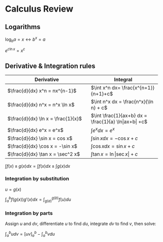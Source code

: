 # Calculus Review

## Logarithms

$\log_b a = x \leftrightarrow b^x = a$

$e^{c \ln x} = x^c$

## Derivative & Integration rules

| Derivative | Integral |
|------------|----------|
| $\frac{d}{dx} x^n = nx^{n-1}$ | $\int x^n dx= \frac{x^{n+1}}{n+1}+c$ |
| $\frac{d}{dx} n^x = n^x \ln x$ | $\int n^x dx = \frac{n^x}{\ln n} + c$ |
| $\frac{d}{dx} \ln x = \frac{1}{x}$ | $\int \frac{1}{ax+b} dx = \frac{1}{a} \ln|ax+b| +c$ |
| $\frac{d}{dx} e^x = e^x$ | $\int e^x dx = e^x$ |
| $\frac{d}{dx} \sin x = cos x$ | $\int \sin x dx = -\cos x + c$ |
| $\frac{d}{dx} \cos x = -\sin x$ | $\int \cos x dx = \sin x + c$ |
| $\frac{d}{dx} \tan x = \sec^2 x$ | $\int \tan x = \ln|\sec x| + c$ |

$\int f(x) \pm g(x) dx = \int f(x) dx \pm \int g(x) dx$

### Integration by substitution

$u = g(x)$

$\int_a^b f(g(x)) g'(x) dx = \int_{g(a)}^{g(b)} f(u) du$

### Integration by parts

Assign $u$ and $dv$, differentiate $u$ to find $du$, integrate $dv$ to find $v$, then solve:

$\int_a^b u dv = \left[uv\right]_a^b - \int_a^bvdu$

